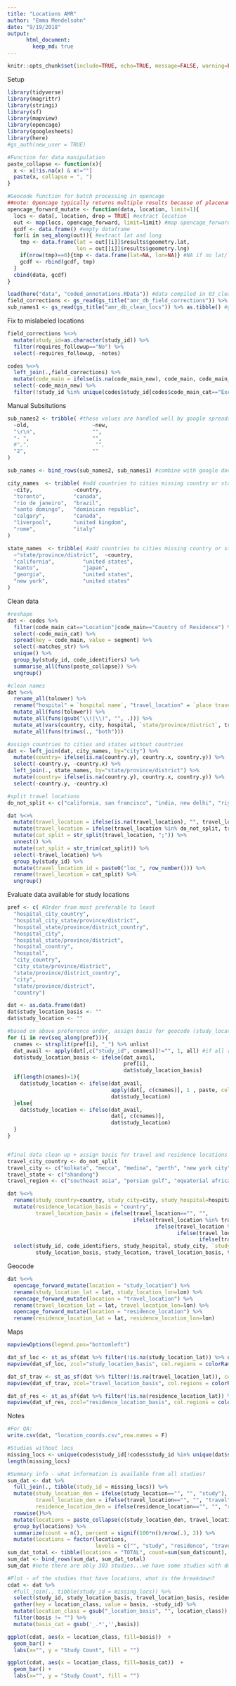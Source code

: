 ```yaml
---
title: "Locations AMR"
author: "Emma Mendelsohn"
date: "9/19/2018"
output:
      html_document:
        keep_md: true
---
```

```r
knitr::opts_chunk$set(include=TRUE, echo=TRUE, message=FALSE, warning=FALSE)
```

Setup
```r
library(tidyverse)
library(magrittr)
library(stringi)
library(sf)
library(mapview)
library(opencage)
library(googlesheets)
library(here)
#gs_auth(new_user = TRUE)

#Function for data manipulation
paste_collapse <- function(x){
  x <- x[!is.na(x) & x!=""]
  paste(x, collapse = ", ")
}

#Geocode function for batch processing in opencage
##note: Opencage typically returns multiple results because of placename ambiguity - here we limit to 1 by default
opencage_forward_mutate <- function(data, location, limit=1){
  locs <- data[, location, drop = TRUE] #extract location
  out <- map(locs, opencage_forward, limit=limit) #map opencage_forward function to locations
  gcdf <- data.frame() #empty dataframe
  for(i in seq_along(out)){ #extract lat and long
    tmp <- data.frame(lat = out[[i]]$results$geometry.lat,
                      lon = out[[i]]$results$geometry.lng)
    if(nrow(tmp)==0){tmp <- data.frame(lat=NA, lon=NA)} #NA if no lat/long 
    gcdf <- rbind(gcdf, tmp)
  }
  cbind(data, gcdf)
}

load(here("data", "coded_annotations.RData")) #data compiled in 03_clean_segments.r
field_corrections <- gs_read(gs_title("amr_db_field_corrections")) %>% as.tibble() #google spreadsheet tracking field corrections
sub_names1 <- gs_read(gs_title("amr_db_clean_locs")) %>% as.tibble() #google spreadsheet with field cleanup
```
Fix to mislabeled locations 
```r
field_corrections %<>% 
  mutate(study_id=as.character(study_id)) %>%
  filter(requires_followup=="No") %>%
  select(-requires_followup, -notes)

codes %<>%
  left_join(.,field_corrections) %>%
  mutate(code_main = ifelse(is.na(code_main_new), code_main, code_main_new)) %>%
  select(-code_main_new) %>%
  filter(!study_id %in% unique(codes$study_id[codes$code_main_cat=="Exclusion"])) #remove excluded studies
```
Manual Subsitutions
```r
sub_names2 <- tribble( #these values are handled well by google spreadsheet 
  ~old,                    ~new,
  "\r\n",                  "",
  "- ",                    "",
  #",",                     "",
  "2",                     ""
)

sub_names <- bind_rows(sub_names2, sub_names1) #combine with google doc for complete correction list

city_names  <- tribble( #add countries to cities missing country or state
  ~city,             ~country,
  "toronto",         "canada",
  "rio de janeiro",  "brazil",
  "santo domingo",   "dominican republic",
  "calgary",         "canada",
  "liverpool",       "united kingdom",
  "rome",            "italy"
)

state_names  <- tribble( #add countries to cities missing country or state
  ~"state/province/district",  ~country,
  "california",         "united states",
  "kanto",              "japan",
  "georgia",            "united states",
  "new york",           "united states"
)

```
Clean data
```r
#reshape  
dat <- codes %>%
  filter(code_main_cat=="Location"|code_main=="Country of Residence") %>%
  select(-code_main_cat) %>%
  spread(key = code_main, value = segment) %>%
  select(-matches_str) %>%
  unique() %>%
  group_by(study_id, code_identifiers) %>%
  summarise_all(funs(paste_collapse)) %>%
  ungroup()

#clean names
dat %<>%
  rename_all(tolower) %>%
  rename("hospital" = `hospital name`, "travel_location" = `place traveled to`, "residence_location" = `country of residence`) %>%
  mutate_all(funs(tolower)) %>%
  mutate_all(funs(gsub("\\(|\\)", "", .))) %>%
  mutate_at(vars(country, city, hospital, `state/province/district`, travel_location, residence_location), funs(stri_replace_all_regex(.,  sub_names$old, sub_names$new, vectorize_all = FALSE))) %>%
  mutate_all(funs(trimws(., "both"))) 

#assign countries to cities and states without countries
dat <- left_join(dat, city_names, by="city") %>% 
  mutate(country= ifelse(is.na(country.y), country.x, country.y)) %>%
  select(-country.y, -country.x) %>%
  left_join(., state_names, by="state/province/district") %>%
  mutate(country= ifelse(is.na(country.y), country.x, country.y)) %>%
  select(-country.y, -country.x) 

#split travel locations
do_not_split <- c("california, san francisco", "india, new delhi", "riyadh, saudi arabia", "new delhi, india", "mumbai, india", "karachi, pakistan", "cairo, egypt")

dat %<>%
  mutate(travel_location = ifelse(is.na(travel_location), "", travel_location)) %>%
  mutate(travel_location = ifelse(travel_location %in% do_not_split, travel_location, gsub("\\,", "\\;", travel_location))) %>%
  mutate(cat_split = str_split(travel_location, ";")) %>%
  unnest() %>%
  mutate(cat_split = str_trim(cat_split)) %>%
  select(-travel_location) %>%
  group_by(study_id) %>%
  mutate(travel_location_id = paste0("loc_", row_number())) %>%
  rename(travel_location = cat_split) %>%
  ungroup()
```
Evaluate data available for study locations
```r
pref <- c( #Order from most preferable to least
  "hospital_city_country",
  "hospital_city_state/province/district",
  "hospital_state/province/district_country",
  "hospital_city",
  "hospital_state/province/district",
  "hospital_country",
  "hospital",
  "city_country", 
  "city_state/province/district", 
  "state/province/district_country", 
  "city", 
  "state/province/district", 
  "country")  

dat <- as.data.frame(dat)
dat$study_location_basis <- ""
dat$study_location <- ""

#based on above preference order, assign basis for geocode (study_location_basis) and extract location name (study_location)
for (i in rev(seq_along(pref))){
  cnames <- strsplit(pref[i], "_") %>% unlist
  dat_avail <- apply(dat[,c("study_id", cnames)]!="", 1, all) #if all relevant columns have values
  dat$study_location_basis <- ifelse(dat_avail, 
                                     pref[i], 
                                     dat$study_location_basis)
  if(length(cnames)>1){
    dat$study_location <- ifelse(dat_avail, 
                                 apply(dat[, c(cnames)], 1 , paste, collapse = ", "),
                                 dat$study_location)
  }else{
    dat$study_location <- ifelse(dat_avail, 
                                 dat[, c(cnames)],
                                 dat$study_location)
  }
}


#final data clean up + assign basis for travel and residence locations
travel_city_country <- do_not_split
travel_city <- c("kolkata", "mecca", "medina", "perth", "new york city", "vancouver", "honolulu")
travel_state <- c("shandong")
travel_region <- c("southeast asia", "persian gulf", "equatorial africa")

dat %<>%
  rename(study_country=country, study_city=city, study_hospital=hospital, `study_state/province/district`= `state/province/district`) %>%
  mutate(residence_location_basis = "country", 
         travel_location_basis = ifelse(travel_location=="", "", 
                                        ifelse(travel_location %in% travel_city_country, "city_country", 
                                               ifelse(travel_location %in% travel_city, "city", 
                                                      ifelse(travel_location %in% travel_state, "state/province/district",
                                                             ifelse(travel_location %in% travel_region, "region", "country")))))) %>%
  select(study_id, code_identifiers, study_hospital, study_city, `study_state/province/district`, study_country, 
         study_location_basis, study_location, travel_location_basis, travel_location, travel_location_id, residence_location_basis, residence_location)
```

Geocode
```r
dat %<>%
  opencage_forward_mutate(location = "study_location") %>%
  rename(study_location_lat = lat, study_location_lon=lon) %>%
  opencage_forward_mutate(location = "travel_location") %>%
  rename(travel_location_lat = lat, travel_location_lon=lon) %>%
  opencage_forward_mutate(location = "residence_location") %>%
  rename(residence_location_lat = lat, residence_location_lon=lon) 

```

Maps
```r
mapviewOptions(legend.pos="bottomleft")

dat_sf_loc <- st_as_sf(dat %>% filter(!is.na(study_location_lat)) %>% unique(), coords = c("study_location_lon", "study_location_lat"), crs = 4326)
mapview(dat_sf_loc, zcol="study_location_basis", col.regions = colorRampPalette(RColorBrewer::brewer.pal(9, "Set1")), alpha.regions=1, layer.name="Study Location Spatial Resolution")

dat_sf_trav <- st_as_sf(dat %>% filter(!is.na(travel_location_lat)), coords = c("travel_location_lon", "travel_location_lat"), crs = 4326)
mapview(dat_sf_trav, zcol="travel_location_basis", col.regions = colorRampPalette(RColorBrewer::brewer.pal(9, "Set1")), alpha.regions=1, layer.name = "Travel Locations Spatial Resolution")

dat_sf_res <- st_as_sf(dat %>% filter(!is.na(residence_location_lat)) %>% unique, coords = c("residence_location_lon", "residence_location_lat"), crs = 4326)
mapview(dat_sf_res, zcol="residence_location_basis", col.regions = colorRampPalette(RColorBrewer::brewer.pal(9, "Set1")), alpha.regions=1, layer.name = "Residence Locations Spatial Resolution")
```

Notes
```r
#For QA:
write.csv(dat, "location_coords.csv",row.names = F)

#Studies without locs
missing_locs <- unique(codes$study_id[!codes$study_id %in% unique(dat$study_id)])
length(missing_locs)

#Summary info - what information is available from all studies?
sum_dat <- dat %>%
  full_join(., tibble(study_id = missing_locs)) %>%
  mutate(study_location_den = ifelse(study_location=="", "", "study"),
         travel_location_den = ifelse(travel_location=="", "", "travel"),
         residence_location_den = ifelse(residence_location=="", "", "residence"))%>%
  rowwise()%>%
  mutate(locations = paste_collapse(c(study_location_den, travel_location_den, residence_location_den))) %>%
  group_by(locations) %>%
  summarize(count = n(), percent = signif(100*n()/nrow(.), 2)) %>%
  mutate(locations = factor(locations, 
                            levels = c("", "study", "residence", "travel", "study, residence", "study, travel", "study, travel, residence", "travel, residence"), labels = c("none", "study only", "residence only", "travel only", "study & residence", "study & travel", "study & travel & residence", "travel & residence")))
sum_dat_total <- tibble(locations = "TOTAL", count=sum(sum_dat$count), percent=round(sum(sum_dat$percent)))
sum_dat <- bind_rows(sum_dat, sum_dat_total)
sum_dat #note there are obly 303 studies...we have some studies with duplicate locations

#Plot - of the studies that have locations, what is the breakdown?
cdat <- dat %>%
  #full_join(., tibble(study_id = missing_locs)) %>%
  select(study_id, study_location_basis, travel_location_basis, residence_location_basis) %>%
  gather(key = location_class, value = basis, -study_id) %>%
  mutate(location_class = gsub("_location_basis", "", location_class)) %>%
  filter(basis != "") %>%
  mutate(basis_cat = gsub('_.*','',basis))

ggplot(cdat, aes(x = location_class, fill=basis))  +
  geom_bar() +
  labs(x="", y = "Study Count", fill = "")

ggplot(cdat, aes(x = location_class, fill=basis_cat))  +
  geom_bar() +
  labs(x="", y = "Study Count", fill = "")



```
